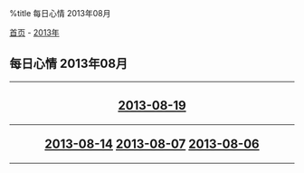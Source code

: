 %title 每日心情 2013年08月

[[../../../index|首页]] - [[../index|2013年]]
==每日心情 2013年08月==
----
<center>
<h2>
[[2013-08-19|2013-08-19]]
----
[[2013-08-14|2013-08-14]]
[[2013-08-07|2013-08-07]]
[[2013-08-06|2013-08-06]]
</h2>
</center>
----
